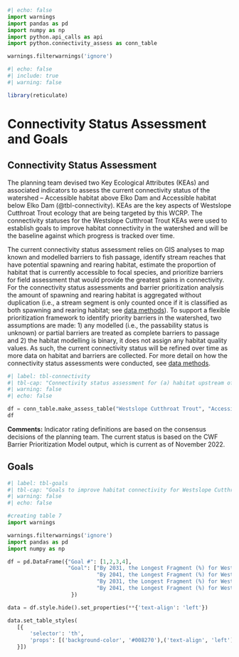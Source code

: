 ```python
#| echo: false
import warnings
import pandas as pd
import numpy as np
import python.api_calls as api
import python.connectivity_assess as conn_table

warnings.filterwarnings('ignore')
```

```r
#| echo: false
#| include: true
#| warning: false

library(reticulate)

```

# Connectivity Status Assessment and Goals {-}

## Connectivity Status Assessment {-}

The planning team devised two Key Ecological Attributes (KEAs) and associated indicators to assess the current connectivity status of the watershed – Accessible habitat above Elko Dam and Accessible habitat below Elko Dam (@tbl-connectivity). KEAs are the key aspects of Westslope Cutthroat Trout ecology that are being targeted by this WCRP. The connectivity statuses for the Westslope Cutthroat Trout KEAs were used to establish goals to improve habitat connectivity in the watershed and will be the baseline against which progress is tracked over time. 

The current connectivity status assessment relies on GIS analyses to map known and modelled barriers to fish passage, identify stream reaches that have potential spawning and rearing habitat, estimate the proportion of habitat that is currently accessible to focal species, and prioritize barriers for field assessment that would provide the greatest gains in connectivity. For the connectivity status assessments and barrier prioritization analysis the amount of spawning and rearing habitat is aggregated without duplication (i.e., a stream segment is only counted once if it is classified as both spawning and rearing habitat; see [data methods](data-methods.qmd)). To support a flexible prioritization framework to identify priority barriers in the watershed, two assumptions are made: 1) any modelled (i.e., the passability status is unknown) or partial barriers are treated as complete barriers to passage and 2) the habitat modelling is binary, it does not assign any habitat quality values. As such, the current connectivity status will be refined over time as more data on habitat and barriers are collected. For more detail on how the connectivity status assessments were conducted, see [data methods](data-methods.qmd).

```python
#| label: tbl-connectivity
#| tbl-cap: "Connectivity status assessment for (a) habitat upstream of Elko Dam and (b) habitat downstream of Elko Dam in the Elk River watershed. The two KEAs - Accessible habitat upstream of Elko Dam and Accessible habitat downstream of Elko Dam - are evaluated using the Longest Fragment approach (Diaz et al. 2021), whereby the length of linear habitat that currently comprises the longest connected section in the watershed is divided by the total length of all linear habitat in the watershed."
#| warning: false
#| echo: false

df = conn_table.make_assess_table("Westslope Cutthroat Trout", "Accessible habitat upstream of Elko Dam", "Longest Fragment (%)", 25, 50, 75, api.connect_up)
df
```

**Comments:** Indicator rating definitions are based on the consensus decisions of the planning team. The current status is based on the CWF Barrier Prioritization Model output, which is current as of November 2022.


## Goals {-}

```python
#| label: tbl-goals
#| tbl-cap: "Goals to improve habitat connectivity for Westslope Cutthroat Trout, upstream and downstream of Elko Dam, in the Elk River watershed over the lifespan of the WCRP (2021-2041). The goals were established through discussions with the planning team and represent the resulting desired state of connectivity in the watershed. The goals for the Downstream of the Elko Dam unit assume that rehabilitation can be undertaken while mitigating the risk of introgressive hybridization (see action 1.11 in Strategies & Actions). The goals are subject to change as more information and data are collected over the course of the plan timeline (e.g., the current connectivity status is updated based on barrier field assessments)."
#| warning: false
#| echo: false

#creating table 7
import warnings

warnings.filterwarnings('ignore')
import pandas as pd
import numpy as np

df = pd.DataFrame({"Goal #": [1,2,3,4],
                   "Goal": ["By 2031, the Longest Fragment (%) for Westslope Cutthroat Trout will increase from "+ str(api.connect_up) +"% to 83% above the Elko Dam (i.e., reconnect at least "+str(api.gain_up_31)+" of habitat).",
                            "By 2041, the Longest Fragment (%) for Westslope Cutthroat Trout will increase to 86% above the Elko Dam (i.e., reconnect at least an additional "+ str(round(api.gain_up_41-api.gain_up_31, 2)) +" km of habitat).",
                            "By 2031, the Longest Fragment (%) for Westslope Cutthroat Trout will increase from "+ str(api.connect_down) +"% to 99% below the Elko Dam (i.e., reconnect at least "+ str(api.gain_down) +" km of habitat).",
                            "By 2041, the Longest Fragment (%) for Westslope Cutthroat Trout will not decrease from 99% below the Elko Dam."]
                    })

data = df.style.hide().set_properties(**{'text-align': 'left'})

data.set_table_styles(
   [{
       'selector': 'th',
       'props': [('background-color', '#008270'),('text-align', 'left')]
   }])

```



